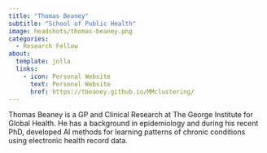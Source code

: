 ```yaml
---
title: "Thomas Beaney"
subtitle: "School of Public Health"
image: headshots/thomas-beaney.png
categories:
  - Research Fellow
about:
  template: jolla
  links:
    - icon: Personal Website
      text: Personal Website
      href: https://tbeaney.github.io/MMclustering/
---
```


Thomas Beaney is a GP and Clinical Research at The George Institute for Global Health. He has a background in epidemiology and during his recent PhD, developed AI methods for learning patterns of chronic conditions using electronic health record data. 
